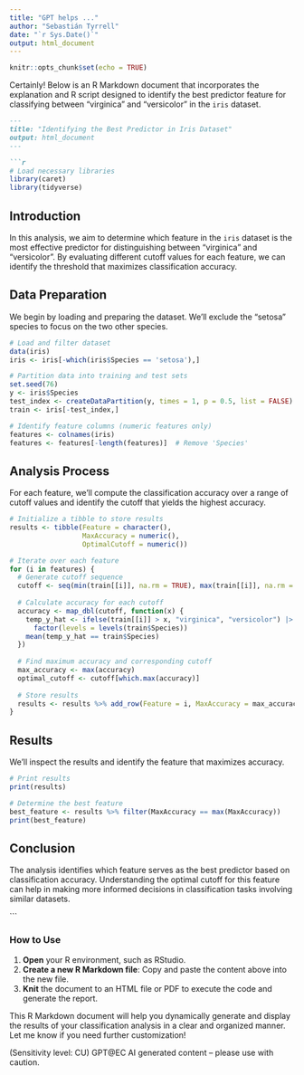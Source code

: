 ---
title: "GPT helps ..."
author: "Sebastián Tyrrell"
date: "`r Sys.Date()`"
output: html_document
---

```{r setup, include=FALSE}
knitr::opts_chunk$set(echo = TRUE)
```

Certainly! Below is an R Markdown document that incorporates the explanation and R script designed to identify the best predictor feature for classifying between "virginica" and "versicolor" in the `iris` dataset.

```markdown
---
title: "Identifying the Best Predictor in Iris Dataset"
output: html_document
---

```{r setup, include=FALSE}
# Load necessary libraries
library(caret)
library(tidyverse)
```

## Introduction
In this analysis, we aim to determine which feature in the `iris` dataset is the most effective predictor for distinguishing between "virginica" and "versicolor". By evaluating different cutoff values for each feature, we can identify the threshold that maximizes classification accuracy.

## Data Preparation
We begin by loading and preparing the dataset. We'll exclude the "setosa" species to focus on the two other species.

```{r data-preparation}
# Load and filter dataset
data(iris)
iris <- iris[-which(iris$Species == 'setosa'),]

# Partition data into training and test sets
set.seed(76)
y <- iris$Species
test_index <- createDataPartition(y, times = 1, p = 0.5, list = FALSE)
train <- iris[-test_index,]

# Identify feature columns (numeric features only)
features <- colnames(iris)
features <- features[-length(features)]  # Remove 'Species'
```

## Analysis Process
For each feature, we'll compute the classification accuracy over a range of cutoff values and identify the cutoff that yields the highest accuracy.

```{r analysis-process}
# Initialize a tibble to store results
results <- tibble(Feature = character(),
                  MaxAccuracy = numeric(),
                  OptimalCutoff = numeric())

# Iterate over each feature
for (i in features) {
  # Generate cutoff sequence
  cutoff <- seq(min(train[[i]], na.rm = TRUE), max(train[[i]], na.rm = TRUE), 0.1)
  
  # Calculate accuracy for each cutoff
  accuracy <- map_dbl(cutoff, function(x) {
    temp_y_hat <- ifelse(train[[i]] > x, "virginica", "versicolor") |> 
      factor(levels = levels(train$Species))
    mean(temp_y_hat == train$Species)
  })
  
  # Find maximum accuracy and corresponding cutoff
  max_accuracy <- max(accuracy)
  optimal_cutoff <- cutoff[which.max(accuracy)]
  
  # Store results
  results <- results %>% add_row(Feature = i, MaxAccuracy = max_accuracy, OptimalCutoff = optimal_cutoff)
}
```

## Results
We'll inspect the results and identify the feature that maximizes accuracy.

```{r results}
# Print results
print(results)

# Determine the best feature
best_feature <- results %>% filter(MaxAccuracy == max(MaxAccuracy))
print(best_feature)
```

## Conclusion
The analysis identifies which feature serves as the best predictor based on classification accuracy. Understanding the optimal cutoff for this feature can help in making more informed decisions in classification tasks involving similar datasets.

```

### How to Use
1. **Open** your R environment, such as RStudio.
2. **Create a new R Markdown file**: Copy and paste the content above into the new file.
3. **Knit** the document to an HTML file or PDF to execute the code and generate the report.

This R Markdown document will help you dynamically generate and display the results of your classification analysis in a clear and organized manner. Let me know if you need further customization!

(Sensitivity level: CU) GPT@EC AI generated content – please use with caution.